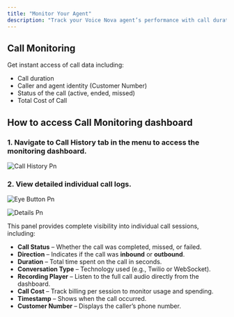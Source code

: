 ```yaml
---
title: "Monitor Your Agent"
description: "Track your Voice Nova agent’s performance with call duration, transcripts, response accuracy, and usage insights."
---
```


## Call Monitoring

Get instant access of call data including:

- Call duration
- Caller and agent identity (Customer Number)
- Status of the call (active, ended, missed)
- Total Cost of Call

## How to access Call Monitoring dashboard

### 1.  Navigate to Call History tab in the menu to access the monitoring dashboard.

![Call History Pn](/images/call-history.png)

### 2. View detailed individual call logs.

![Eye Button Pn](/images/eye-button.png)

![Details Pn](/images/details.png)

This panel provides complete visibility into individual call sessions, including:

- **Call Status** – Whether the call was completed, missed, or failed.
- **Direction** – Indicates if the call was **inbound** or **outbound**.
- **Duration** – Total time spent on the call in seconds.
- **Conversation Type** – Technology used (e.g., Twilio or WebSocket).
- **Recording Player** – Listen to the full call audio directly from the dashboard.
- **Call Cost** – Track billing per session to monitor usage and spending.
- **Timestamp** – Shows when the call occurred.
- **Customer Number** – Displays the caller’s phone number.